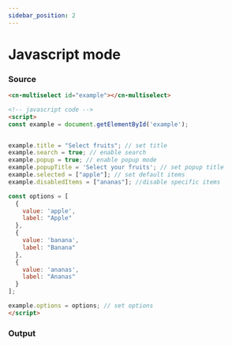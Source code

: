 ```yaml
---
sidebar_position: 2
---
```


# Javascript mode

### Source

```html title="index.html"
<cn-multiselect id="example"></cn-multiselect>

<!-- javascript code -->
<script>
const example = document.getElementById('example');


example.title = "Select fruits"; // set title
example.search = true; // enable search
example.popup = true; // enable popup mode
example.popupTitle = 'Select your fruits'; // set popup title
example.selected = ["apple"]; // set default items
example.disabledItems = ["ananas"]; //disable specific items

const options = [
  {
    value: 'apple',
    label: "Apple"
  },
  {
    value: 'banana',
    label: "Banana"
  },
  {
    value: 'ananas',
    label: "Ananas"
  }
];

example.options = options; // set options
</script>
```
### Output



<JavascriptMode/>


